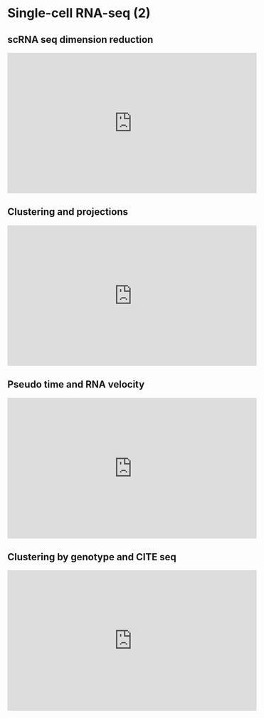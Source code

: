 # Single-cell RNA-seq (2) {#scrna2}

## scRNA seq dimension reduction

<iframe width="560" height="315" src="https://www.youtube.com/embed/N5a0FyBjMJ8" title="YouTube video player" frameborder="0" allow="accelerometer; autoplay; clipboard-write; encrypted-media; gyroscope; picture-in-picture" allowfullscreen></iframe>

## Clustering and projections

<iframe width="560" height="315" src="https://www.youtube.com/embed/ysXZgreaPgg" title="YouTube video player" frameborder="0" allow="accelerometer; autoplay; clipboard-write; encrypted-media; gyroscope; picture-in-picture" allowfullscreen></iframe>

## Pseudo time and RNA velocity

<iframe width="560" height="315" src="https://www.youtube.com/embed/emNX_Vm_P2g" title="YouTube video player" frameborder="0" allow="accelerometer; autoplay; clipboard-write; encrypted-media; gyroscope; picture-in-picture" allowfullscreen></iframe>

## Clustering by genotype and CITE seq

<iframe width="560" height="315" src="https://www.youtube.com/embed/6aOUCjgurfg" title="YouTube video player" frameborder="0" allow="accelerometer; autoplay; clipboard-write; encrypted-media; gyroscope; picture-in-picture" allowfullscreen></iframe>

